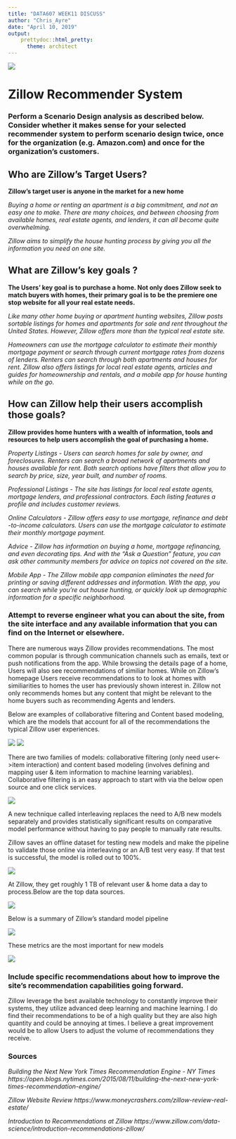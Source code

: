 ---
title: "DATA607 WEEK11 DISCUSS"
author: "Chris_Ayre"
date: "April 10, 2019"
output:
    prettydoc::html_pretty:
      theme: architect
---

![](https://github.com/Chris-Ayre/DATA607-Week11-Discussion/blob/master/zillow%20banner.JPG?raw=true)

# Zillow Recommender System


### Perform a Scenario Design analysis as described below.  Consider whether it makes sense for your selected recommender system to perform scenario design twice, once for the organization (e.g. Amazon.com) and once for the organization's customers.


## Who are Zillow's Target Users?

__Zillow's target user is anyone in the market for a new home__

_Buying a home or renting an apartment is a big commitment, and not an easy one to make. There are many choices, and between choosing from available homes, real estate agents, and lenders, it can all become quite overwhelming._

_Zillow aims to simplify the house hunting process by giving you all the information you need on one site._


## What are Zillow's key goals ?

__The Users' key goal is to purchase a home. Not only does Zillow seek to match buyers with homes, their primary goal is to be the premiere one stop website for all your real estate needs.__

_Like many other home buying or apartment hunting websites, Zillow posts sortable listings for homes and apartments for sale and rent throughout the United States. However, Zillow offers more than the typical real estate site._

_Homeowners can use the mortgage calculator to estimate their monthly mortgage payment or search through current mortgage rates from dozens of lenders. Renters can search through both apartments and houses for rent. Zillow also offers listings for local real estate agents, articles and guides for homeownership and rentals, and a mobile app for house hunting while on the go._


## How can Zillow help their users accomplish those goals?

__Zillow provides home hunters with a wealth of information, tools and resources to help users accomplish the goal of purchasing a home.__

_Property Listings - Users can search homes for sale by owner, and foreclosures. Renters can search a broad network of apartments and houses available for rent. Both search options have filters that allow you to search by price, size, year built, and number of rooms._

_Professional Listings - The site has listings for local real estate agents, mortgage lenders, and professional contractors. Each listing features a profile and includes customer reviews._

_Online Calculators - Zillow offers easy to use mortgage, refinance and debt -to-income calculators. Users can use the mortgage calculator to estimate their monthly mortgage payment._

_Advice - Zillow has information on buying a home, mortgage refinancing, and even decorating tips. And with the "Ask a Question" feature, you can ask other community members for advice on topics not covered on the site._

_Mobile App - The Zillow mobile app companion eliminates the need for printing or saving different addresses and information. With the app, you can search while you're out house hunting, or quickly look up demographic information for a specific neighborhood._



### Attempt to reverse engineer what you can about the site, from the site interface and any available information that you can find on the Internet or elsewhere.

There are numerous ways Zillow provides recommendations. The most common popular is through communication channels such as emails, text or push notifications from the app. While browsing the details page of a home, Users will also see recommendations of similiar homes. While on Zillow's homepage Users receive recommendations to to look at homes with similiarities to homes the user has previously shown interest in. Zillow not only recommends homes but any content that might be relevant to the home buyers such as recommending Agents and lenders. 

Below are examples of collaborative filtering and Content based modeling, which are the models that account for all of the recommendations the typical Zillow user experiences.

![](https://github.com/Chris-Ayre/DATA607-Week11-Discussion/blob/master/collaborative%20filtering%20example.JPG?raw=true)
![](https://github.com/Chris-Ayre/DATA607-Week11-Discussion/blob/master/content%20based%20modeling%20example.JPG?raw=true)

There are two families of models: collaborative filtering (only need user<->item interaction) and content based modeling (involves defining and mapping user & item information to machine learning variables). Collaborative filtering is an easy approach to start with via the below open source and one click services.

![](https://github.com/Chris-Ayre/DATA607-Week11-Discussion/blob/master/open%20source%20n%20oneclick%20services.JPG?raw=true)

 A new technique called interleaving replaces the need to A/B new models separately and provides statistically significant results on comparative model performance without having to pay people to manually rate results.
 
Zillow saves an offline dataset for testing new models and make the pipeline to validate those online via interleaving or an A/B test very easy. If that test is successful, the model is rolled out to 100%.
 
![](https://github.com/Chris-Ayre/DATA607-Week11-Discussion/blob/master/100%25%20roll%20out.JPG?raw=true)

At Zillow, they get roughly 1 TB of relevant user & home data a day to process.Below are the top data sources.

![](https://github.com/Chris-Ayre/DATA607-Week11-Discussion/blob/master/data%20sources.JPG?raw=true)

Below is a summary of Zillow's standard model pipeline

![](https://github.com/Chris-Ayre/DATA607-Week11-Discussion/blob/master/pipeline.JPG?raw=true)

These metrics are the most important for new models

![](https://github.com/Chris-Ayre/DATA607-Week11-Discussion/blob/master/model%20evaluation%20metrics.JPG?raw=true)



### Include specific recommendations about how to improve the site's recommendation capabilities going forward.

Zillow leverage the best available technology to constantly improve their systems, they utilize advanced deep learning and  machine learning. I do find their recommendations to be of a high quality but they are also high quantity and could be annoying at times. I believe a great improvement would be to allow Users to adjust the volume of recommendations they receive.



### Sources

_Building the Next New York Times Recommendation Engine - NY Times_
_https://open.blogs.nytimes.com/2015/08/11/building-the-next-new-york-times-recommendation-engine/_

_Zillow Website Review_
_https://www.moneycrashers.com/zillow-review-real-estate/_

_Introduction to Recommendations at Zillow_
_https://www.zillow.com/data-science/introduction-recommendations-zillow/_
